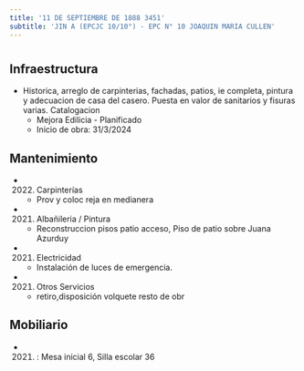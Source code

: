 ```yaml
---
title: '11 DE SEPTIEMBRE DE 1888 3451'
subtitle: 'JIN A (EPCJC 10/10°) - EPC N° 10 JOAQUIN MARIA CULLEN'
---
```


#
## Infraestructura

* Historica, arreglo de carpinterias, fachadas, patios, ie completa, pintura y adecuacion de casa del casero. Puesta en valor de sanitarios y fisuras varias. Catalogacion 
    + Mejora Edilicia - Planificado 
    + Inicio de obra: 31/3/2024 






## Mantenimiento

*  (2022) Carpinterías 
    + Prov y coloc reja en medianera

*  (2021) Albañileria / Pintura 
    + Reconstruccion pisos patio acceso, Piso de patio sobre Juana Azurduy

*  (2021) Electricidad 
    + Instalación de luces de emergencia.

*  (2021) Otros Servicios 
    + retiro,disposición volquete resto de obr





## Mobiliario

*  (2021) : Mesa inicial 6, Silla escolar 36 



